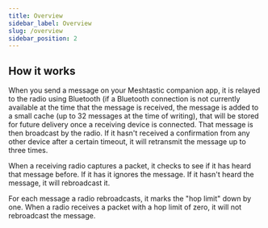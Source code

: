 ```yaml
---
title: Overview
sidebar_label: Overview
slug: /overview
sidebar_position: 2
---
```


## How it works

When you send a message on your Meshtastic companion app, it is relayed to the radio using Bluetooth (if a Bluetooth connection is not currently available at the time that the message is received, the message is added to a small cache (up to 32 messages at the time of writing), that will be stored for future delivery once a receiving device is connected. That message is then broadcast by the radio. If it hasn't received a confirmation from any other device after a certain timeout, it will retransmit the message up to three times.

When a receiving radio captures a packet, it checks to see if it has heard that message before. If it has it ignores the message. If it hasn't heard the message, it will rebroadcast it.

For each message a radio rebroadcasts, it marks the "hop limit" down by one. When a radio receives a packet with a hop limit of zero, it will not rebroadcast the message.
